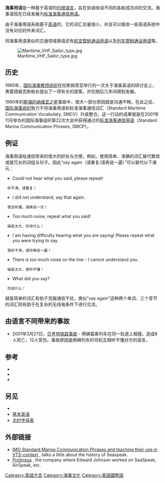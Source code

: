 '''海事用语'''是一种基于英语的[[约限语言|约限语言]]，旨在协调母语不同的各船成员间的交流。海事语现在已经发展为[[标准海事通信用语|标准海事通信用语]]。

由于海事用语系统基于[[英语|英语]]的，它的词汇总量很小，并且可以吸收一些英语系统中没有对应的外来词汇。

同海事用语类似的交通领域用语还有[[航空管制通话用语|航空管制通话用语]]以及[[联控用语|列车管制通话用语]]等。

[[File:Maritime_VHF_Sailor_type.jpg|thumb]]

==历史==

1985年，[[国际海事教师组织|国际海事教师组织]]在拉斯佩奇亚举行的一次关于海事英语的研讨会上，弗雷德威克斯船长提出了一项有关的提案，并在随后几年间得到发展。

1990年的[[海难列表|斯堪的纳维亚之星]]事故中，很大一部分原因就是沟通不畅，在此之后，[[国际海事组织|国际海事组织]]致力于将海事用语和标准海事通信词汇（Standard Maritime Communication Vocabulaty, SMCV）升级整合。这一行动的成果就是在2001年11月举办的国际海事组织第22次大会中获得通过的[[标准海事通信用语|标准海事通信用语]]（Standard Marine Communication Phrases, SMCP）。

==例证==

海事用语给通信带来的很大的好处与方便，例如，使用简单、准确的词汇替代繁琐或是冗长的词组与句子。因此“say again（请重复/请再说一遍）”可以替代以下诸元：

* Could not hear what you said, please repeat!
  听不清，请重复！
* I did not understand, say that again.
  我没听懂，请再说一次！
* Too much noise, repeat what you said!
  噪音太大，你说什么！
* I am having difficulty hearing what you are saying! Please repeat what you were trying to say. 
  我听不清，请你再说一遍！
* There is too much noise on the line - I cannot understand you. 
  噪音太大，我听不懂！
* What did you say?
  你说什么！

越是简单的词汇有助于克服通信干扰，类似"say again"这种两个单词、三个音节的词汇则有助于在复杂的无线电条件下进行交流。

== 由语言不同带来的事故 ==
* 2001年3月27日，[[鐵路事故列表#2000年代|贝考特铁路事故]] - 两辆载客列车在同一轨道上相撞，造成8人死亡，12人受伤。事故原因是两辆列车的司机互相听不懂对方的语言。

== 参考 ==
{{reflist}}
* {{cite book
|title=Seaspeak Reference Manual
|last=Strevens
|first=Peter
|publisher=Pergamon Press
|isbn=0-08-031056-7
|year=1984
}}
* {{cite book 
|title=Seaspeak Training Manual: Essential English for International Maritime Use
|last=Weeks
|first=Fred
|author2=Alan Glover |author3=Edward Johnson |author4=Peter Strevens 
 |publisher=Pergamon Press
|isbn=0-08-031555-0
|year=1988
|series=Language Teaching Methodology Series
}}
* {{cite book
|title=IMO [[Standard_Marine_Communication_Phrases_(SMCP)|Standard Marine Communication Phrases (SMCP)]]
|publisher=International Maritime Organisation
|isbn=92-801-5137-1
}}

== 另见 ==
* {{le|警务用语|PoliceSpeak}}
* [[基本英语|基本英语]] 
* [[北约字母表|北约字母表]]

== 外部链接 ==
* [http://home.planet.nl/~kluij016/JMDiaz.htm IMO Standard Marine Communication Phrases and teaching their use in VTS-context] {{Wayback|url=http://home.planet.nl/~kluij016/JMDiaz.htm |date=20170501181238 }}, talks a little about the history of Seaspeak.
* [http://www.prolingua.co.uk/profile.html Prolingua] {{Wayback|url=http://www.prolingua.co.uk/profile.html |date=20210128073844 }}, the company where Edward Johnson worked on SeaSpeak, AirSpeak,  etc.

[[Category:英語方言|Category:英語方言]]
[[Category:海事文化|Category:海事文化]]
[[Category:英語國際語|Category:英語國際語]]